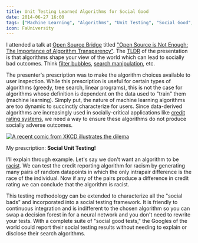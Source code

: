 ```yaml
---
title: Unit Testing Learned Algorithms for Social Good
date: 2014-06-27 16:00
tags: ["Machine Learning", "Algorithms", "Unit Testing", "Social Good", "Testing"]
icon: FaUniversity
---
```


I attended a talk at [Open Source Bridge](http://opensourcebridge.org) titled ["Open Source is Not Enough: The Importance of Algorithm Transparency"](http://opensourcebridge.org/sessions/1345). The [TLDR](http://en.wiktionary.org/wiki/TLDR) of the presentation is that algorithms shape your view of the world which can lead to socially bad outcomes. Think [filter bubbles](http://www.ted.com/talks/eli_pariser_beware_online_filter_bubbles), [search manipulation](http://indianexpress.com/article/india/politics/google-search-manipulation-can-swing-votes-in-indian-elections/), etc.

The presenter's prescription was to make the algorithm choices available to user inspection. While this prescription is useful for certain types of algorithms (greedy, tree search, linear programs), this is not the case for algorithms whose definition is dependent on the data used to "train" them (machine learning). Simply put, the nature of machine learning algorithms are too dynamic to succinctly characterize for users. Since data-derived algorithms are increasingly used in socially-critical applications like [credit rating systems](http://www.economist.com/news/finance-and-economics/21571468-lenders-are-turning-social-media-assess-borrowers-stat-oil), we need a way to ensure these algorithms do not produce socially adverse outcomes.


<a href="http://xkcd.com/1390/">
  <img
    src="/static/images/blog/content/research_ethics.png"
    alt="A recent comic from XKCD illustrates the dilema"
    style={{ display: "block", marginLeft: "auto", marginRight: "auto" }}
  />
</a>



My prescription: **Social Unit Testing!**

I'll explain through example. Let's say we don't want an algorithm to be [racist](http://www.theverge.com/2014/2/19/5419854/the-minority-report-this-computer-predicts-crime-but-is-it-racist). We can test the credit reporting algorithm for racism by generating many pairs of random datapoints in which the only intrapair difference is the race of the individual. Now if any of the pairs produce a difference in credit rating we can conclude that the algorithm is racist.

This testing methodology can be extended to characterize all the "social bads" and incorporated into a social testing framework. It is friendly to continuous integration and is indifferent to the chosen algorithm so you can swap a decision forest in for a neural network and you don't need to rewrite your tests. With a complete suite of "social good tests," the Googles of the world could report their social testing results without needing to explain or disclose their search algorithms.
